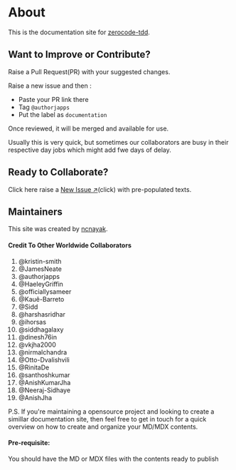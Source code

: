 # About

This is the documentation site for [zerocode-tdd](https://github.com/authorjapps/zerocode).

## Want to Improve or Contribute?

Raise a Pull Request(PR) with your suggested changes.

Raise a new issue and then :

- Paste your PR link there
- Tag `@authorjapps`
- Put the label as `documentation`

Once reviewed, it will be merged and available for use.

Usually this is very quick,
but sometimes our collaborators are busy in their respective day jobs which might add fwe days of delay.

## Ready to Collaborate?

Click here raise a [New Issue ↗](https://github.com/authorjapps/zerocode/issues/new?title=Documentation%20Improvement&labels=documentation)(click) with pre-populated texts.

## Maintainers

This site was created by [ncnayak](https://www.linkedin.com/in/ncnayak/).

#### Credit To Other Worldwide Collaborators
1. @kristin-smith
1. @JamesNeate
1. @authorjapps
1. @HaeleyGriffin
1. @officiallysameer
1. @Kauê-Barreto
1. @Sidd
1. @harshasridhar
1. @ihorsas
1. @siddhagalaxy
1. @dinesh76in
1. @vkjha2000
1. @nirmalchandra
1. @Otto-Dvalishvili
1. @RinitaDe
1. @santhoshkumar
1. @AnishKumarJha
1. @Neeraj-Sidhaye
1. @AnishJha

P.S.
If you're maintaining a opensource project and looking to create a simillar documentation site, then feel free to get in touch for a quick overview on how to create and organize your MD/MDX contents.

#### Pre-requisite:

You should have the MD or MDX files with the contents ready to publish

